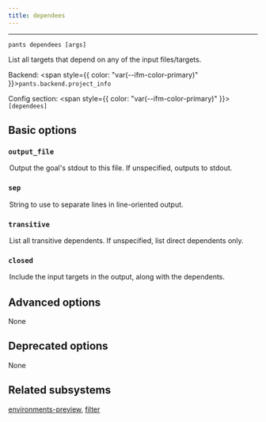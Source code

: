 ```yaml
---
title: dependees
---
```



---

```
pants dependees [args]
```

List all targets that depend on any of the input files/targets.

Backend: <span style={{ color: "var(--ifm-color-primary)" }}>`pants.backend.project_info`</span>

Config section: <span style={{ color: "var(--ifm-color-primary)" }}>`[dependees]`</span>

## Basic options

<span className={styles.options}>

### `output_file`

<Option
  cli_repr='--dependees-output-file=<path>'
  env_repr='PANTS_DEPENDEES_OUTPUT_FILE'
  default_repr='None'
>
  

Output the goal's stdout to this file. If unspecified, outputs to stdout.

</Option>


### `sep`

<Option
  cli_repr='--dependees-sep=<separator>'
  env_repr='PANTS_DEPENDEES_SEP'
  default_repr='\\n'
>
  

String to use to separate lines in line-oriented output.

</Option>


### `transitive`

<Option
  cli_repr='--[no-]dependees-transitive'
  env_repr='PANTS_DEPENDEES_TRANSITIVE'
  default_repr='False'
>
  

List all transitive dependents. If unspecified, list direct dependents only.

</Option>


### `closed`

<Option
  cli_repr='--[no-]dependees-closed'
  env_repr='PANTS_DEPENDEES_CLOSED'
  default_repr='False'
>
  

Include the input targets in the output, along with the dependents.

</Option>


## Advanced options

None

## Deprecated options

None

## Related subsystems

[environments-preview](reference-environments-preview), [filter](reference-filter)

</span>